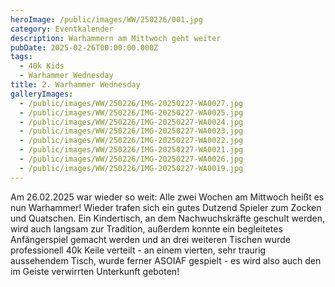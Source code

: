 ```yaml
---
heroImage: /public/images/WW/250226/001.jpg
category: Eventkalender
description: Warhammern am Mittwoch geht weiter
pubDate: 2025-02-26T00:00:00.000Z
tags:
  - 40k Kids
  - Warhammer Wednesday
title: 2. Warhammer Wednesday
galleryImages:
  - /public/images/WW/250226/IMG-20250227-WA0027.jpg
  - /public/images/WW/250226/IMG-20250227-WA0025.jpg
  - /public/images/WW/250226/IMG-20250227-WA0024.jpg
  - /public/images/WW/250226/IMG-20250227-WA0023.jpg
  - /public/images/WW/250226/IMG-20250227-WA0022.jpg
  - /public/images/WW/250226/IMG-20250227-WA0021.jpg
  - /public/images/WW/250226/IMG-20250227-WA0026.jpg
  - /public/images/WW/250226/IMG-20250227-WA0019.jpg
---
```


Am 26.02.2025 war wieder so weit: Alle zwei Wochen am Mittwoch heißt es nun Warhammer! Wieder trafen sich ein gutes Dutzend Spieler zum Zocken und Quatschen. Ein Kindertisch, an dem Nachwuchskräfte geschult werden, wird auch langsam zur Tradition, außerdem konnte ein begleitetes Anfängerspiel gemacht werden und an drei weiteren Tischen wurde professionell 40k Keile verteilt - an einem vierten, sehr traurig aussehendem Tisch, wurde ferner ASOIAF gespielt - es wird also auch den im Geiste verwirrten Unterkunft geboten!
